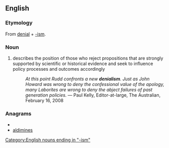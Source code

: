 ==English==

===Etymology===
From [[denial]] + [[-ism]].

===Noun===
{{wikipedia}}
{{en-noun}}

# describes the position of those who reject propositions that are strongly supported by scientific or historical evidence and seek to influence policy processes and outcomes accordingly
#: ''At this point Rudd confronts a new '''denialism'''. Just as John Howard was wrong to deny the confessional value of the apology, many Laborites are wrong to deny the abject failures of past generation policies.'' &mdash; Paul Kelly, Editor-at-large, The Australian, February 16, 2008

===Anagrams===
* {{alphagram|adeiilmns}}
* [[aldimines#English|aldimines]]


[[Category:English nouns ending in "-ism"]]
